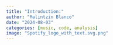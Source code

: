 ```yaml
---
title: "Introduction:"
author: "Malintzin Blanco"
date: "2024-08-03"
categories: [music, code, analysis]
image: "Spotify_logo_with_text.svg.png"
---
```




